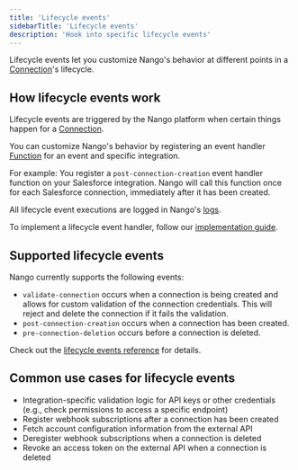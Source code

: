 ```yaml
---
title: 'Lifecycle events'
sidebarTitle: 'Lifecycle events'
description: 'Hook into specific lifecycle events'
---
```


Lifecycle events let you customize Nango's behavior at different points in a [Connection](/guides/use-cases/api-auth#what-is-a-connection%3F)'s lifecycle.

## How lifecycle events work

Lifecycle events are triggered by the Nango platform when certain things happen for a [Connection](/guides/use-cases/api-auth#what-is-a-connection%3F).

You can customize Nango's behavior by registering an event handler [Function](/guides/platform/functions) for an event and specific integration.

For example: You register a `post-connection-creation` event handler function on your Salesforce integration. Nango will call this function once for each Salesforce connection, immediately after it has been created.

All lifecycle event executions are logged in Nango's [logs](/guides/platform/logs).

To implement a lifecycle event handler, follow our [implementation guide](/implementation-guides/platform/implement-event-handler).

## Supported lifecycle events

Nango currently supports the following events:
- `validate-connection` occurs when a connection is being created and allows for custom validation of the connection credentials. This will reject and delete the connection if it fails the validation.
- `post-connection-creation` occurs when a connection has been created.
- `pre-connection-deletion` occurs before a connection is deleted.

Check out the [lifecycle events reference](/reference/integration-configuration#on-events-fields) for details.

## Common use cases for lifecycle events

- Integration-specific validation logic for API keys or other credentials (e.g., check permissions to access a specific endpoint)
- Register webhook subscriptions after a connection has been created
- Fetch account configuration information from the external API
- Deregister webhook subscriptions when a connection is deleted
- Revoke an access token on the external API when a connection is deleted